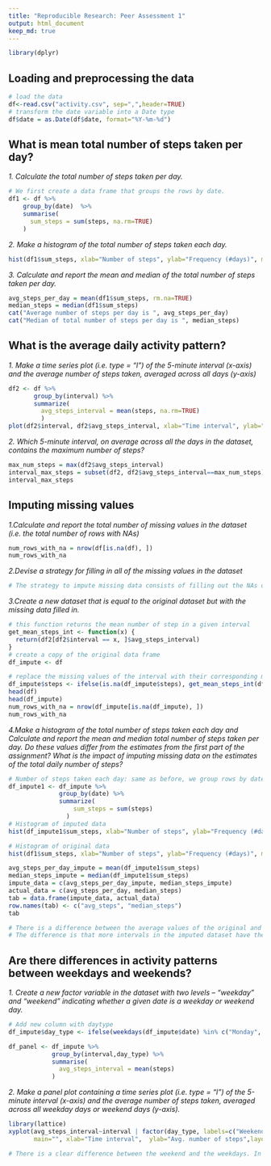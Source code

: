 ```yaml
---
title: "Reproducible Research: Peer Assessment 1"
output: html_document
keep_md: true
---
```


```r
library(dplyr)
```

## Loading and preprocessing the data

```r
# load the data
df<-read.csv("activity.csv", sep=",",header=TRUE)
# transform the date variable into a Date type
df$date = as.Date(df$date, format="%Y-%m-%d")
```

## What is mean total number of steps taken per day?

*1. Calculate the total number of steps taken per day.*


```r
# We first create a data frame that groups the rows by date.
df1 <- df %>%
    group_by(date)  %>%
    summarise(            
      sum_steps = sum(steps, na.rm=TRUE)           
    )
```

*2. Make a histogram of the total number of steps taken each day.*
```r

hist(df1$sum_steps, xlab="Number of steps", ylab="Frequency (#days)", main="Histogram of steps per day", col="green") 
```

*3. Calculate and report the mean and median of the total number of steps taken per day.*

```r
avg_steps_per_day = mean(df1$sum_steps, rm.na=TRUE)
median_steps = median(df1$sum_steps)
cat("Average number of steps per day is ", avg_steps_per_day) 
cat("Median of total number of steps per day is ", median_steps)

```

## What is the average daily activity pattern?  

*1. Make a time series plot (i.e. type = "l") of the 5-minute interval (x-axis) and the average number of steps taken, averaged across all days (y-axis) *

```r
df2 <- df %>%
       group_by(interval) %>%
       summarize(
         avg_steps_interval = mean(steps, na.rm=TRUE)  
         )
plot(df2$interval, df2$avg_steps_interval, xlab="Time interval", ylab="Avg. steps", type="l")
```

*2. Which 5-minute interval, on average across all the days in the dataset, contains the maximum number of steps?*

```r
max_num_steps = max(df2$avg_steps_interval)
interval_max_steps = subset(df2, df2$avg_steps_interval==max_num_steps)$interval
interval_max_steps
```

## Imputing missing values

*1.Calculate and report the total number of missing values in the dataset (i.e. the total number of rows with NAs)*
```r
num_rows_with_na = nrow(df[is.na(df), ])
num_rows_with_na
```

*2.Devise a strategy for filling in all of the missing values in the dataset*
```r
# The strategy to impute missing data consists of filling out the NAs of a given interval with the mean value of that interval.
```

*3.Create a new dataset that is equal to the original dataset but with the missing data filled in.*
```r
# this function returns the mean number of step in a given interval
get_mean_steps_int <- function(x) {  
  return(df2[df2$interval == x, ]$avg_steps_interval)
}
# create a copy of the original data frame
df_impute <- df

# replace the missing values of the interval with their corresponding mean value
df_impute$steps <- ifelse(is.na(df_impute$steps), get_mean_steps_int(df_impute$interval), df_impute$steps )
head(df)
head(df_impute)
num_rows_with_na = nrow(df_impute[is.na(df_impute), ])
num_rows_with_na
```

*4.Make a histogram of the total number of steps taken each day and Calculate and report the mean and median total number of steps taken per day. Do these values differ from the estimates from the first part of the assignment? What is the impact of imputing missing data on the estimates of the total daily number of steps?*

```r
# Number of steps taken each day: same as before, we group rows by date.
df_impute1 <- df_impute %>%
              group_by(date) %>%
              summarize(                  
                  sum_steps = sum(steps)            
                )
# Histogram of imputed data
hist(df_impute1$sum_steps, xlab="Number of steps", ylab="Frequency (#days)", main="Histogram of steps per day on imputed data", col="red")

# Histogram of original data
hist(df1$sum_steps, xlab="Number of steps", ylab="Frequency (#days)", main="Histogram of steps per day", col="green") 

avg_steps_per_day_impute = mean(df_impute1$sum_steps)
median_steps_impute = median(df_impute1$sum_steps)
impute_data = c(avg_steps_per_day_impute, median_steps_impute)
actual_data = c(avg_steps_per_day, median_steps)
tab = data.frame(impute_data, actual_data)
row.names(tab) <- c("avg_steps", "median_steps")
tab

# There is a difference between the average values of the original and imputed data. 
# The difference is that more intervals in the imputed dataset have the average value. That brings the overall average value slightly higher than the original data. 
```

## Are there differences in activity patterns between weekdays and weekends?

*1. Create a new factor variable in the dataset with two levels – “weekday” and “weekend” indicating whether a given date is a weekday or weekend day.*
```r
# Add new column with daytype
df_impute$day_type <- ifelse(weekdays(df_impute$date) %in% c("Monday", "Tuesday", "Wednesday", "Thursday", "Friday"),factor("WEEKDAY", levels=c("WEEKEND","WEEKDAY")), factor("WEEKEND", levels=c("WEEKEND","WEEKDAY")))

df_panel <- df_impute %>%
            group_by(interval,day_type) %>%
            summarise(
              avg_steps_interval = mean(steps)
            )
```

*2. Make a panel plot containing a time series plot (i.e. type = "l") of the 5-minute interval (x-axis) and the average number of steps taken, averaged across all weekday days or weekend days (y-axis).*
```r
library(lattice)
xyplot(avg_steps_interval~interval | factor(day_type, labels=c("Weekend", "Weekday")), data=df_panel, type="l",
       main="", xlab="Time interval",  ylab="Avg. number of steps",layout=c(1,2))

# There is a clear difference between the weekend and the weekdays. In weekends the number of steps is more evenly distributed throughout the whole day, while during the weekdays the number of steps follow a different pattern.
```
